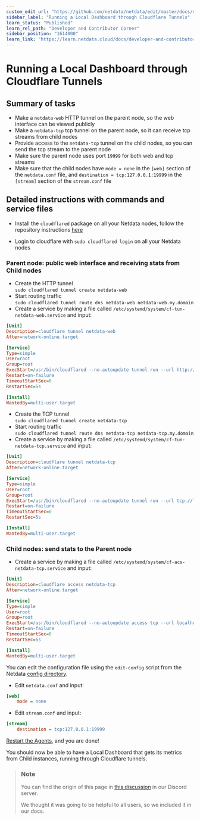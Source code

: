 ```yaml
---
custom_edit_url: "https://github.com/netdata/netdata/edit/master/docs/developer-and-contributor-corner/running-through-cf-tunnels.md"
sidebar_label: "Running a Local Dashboard through Cloudflare Tunnels"
learn_status: "Published"
learn_rel_path: "Developer and Contributor Corner"
sidebar_position: "1614000"
learn_link: "https://learn.netdata.cloud/docs/developer-and-contributor-corner/running-a-local-dashboard-through-cloudflare-tunnels"
---
```


# Running a Local Dashboard through Cloudflare Tunnels

## Summary of tasks

- Make a `netdata-web` HTTP tunnel on the parent node, so the web interface can be viewed publicly
- Make a `netdata-tcp` tcp tunnel on the parent node, so it can receive tcp streams from child nodes
- Provide access to the `netdata-tcp` tunnel on the child nodes, so you can send the tcp stream to the parent node
- Make sure the parent node uses port `19999` for both web and tcp streams
- Make sure that the child nodes have `mode = none` in the `[web]` section of the `netdata.conf` file, and `destination = tcp:127.0.0.1:19999` in the `[stream]` section of the `stream.conf` file

## Detailed instructions with commands and service files

- Install the `cloudflared` package on all your Netdata nodes, follow the repository instructions [here](https://pkg.cloudflare.com/index.html)

- Login to cloudflare with `sudo cloudflared login` on all your Netdata nodes

### Parent node: public web interface and receiving stats from Child nodes

- Create the HTTP tunnel  
    `sudo cloudflared tunnel create netdata-web`
- Start routing traffic  
    `sudo cloudflared tunnel route dns netdata-web netdata-web.my.domain`
- Create a service by making a file called `/etc/systemd/system/cf-tun-netdata-web.service` and input:

```ini
[Unit]
Description=cloudflare tunnel netdata-web
After=network-online.target

[Service]
Type=simple
User=root
Group=root
ExecStart=/usr/bin/cloudflared --no-autoupdate tunnel run --url http://localhost:19999 netdata-web
Restart=on-failure
TimeoutStartSec=0
RestartSec=5s

[Install]
WantedBy=multi-user.target
```

- Create the TCP tunnel  
  `sudo cloudflared tunnel create netdata-tcp`
- Start routing traffic  
  `sudo cloudflared tunnel route dns netdata-tcp netdata-tcp.my.domain`
- Create a service by making a file called `/etc/systemd/system/cf-tun-netdata-tcp.service` and input:

```ini
[Unit]
Description=cloudflare tunnel netdata-tcp
After=network-online.target

[Service]
Type=simple
User=root
Group=root
ExecStart=/usr/bin/cloudflared --no-autoupdate tunnel run --url tcp://localhost:19999 netdata-tcp
Restart=on-failure
TimeoutStartSec=0
RestartSec=5s

[Install]
WantedBy=multi-user.target
```

### Child nodes: send stats to the Parent node

- Create a service by making a file called `/etc/systemd/system/cf-acs-netdata-tcp.service` and input:

```ini
[Unit]
Description=cloudflare access netdata-tcp
After=network-online.target

[Service]
Type=simple
User=root
Group=root
ExecStart=/usr/bin/cloudflared --no-autoupdate access tcp --url localhost:19999 --tunnel-host netdata-tcp.my.domain
Restart=on-failure
TimeoutStartSec=0
RestartSec=5s

[Install]
WantedBy=multi-user.target
```

You can edit the configuration file using the `edit-config` script from the Netdata [config directory](/docs/netdata-agent/configuration#the-netdata-config-directory).

- Edit `netdata.conf` and input:

```ini
[web]
    mode = none
```

- Edit `stream.conf` and input:

```ini
[stream]
    destination = tcp:127.0.0.1:19999
```

[Restart the Agents](/docs/netdata-agent/maintenance/starting-and-stopping-netdata-agents), and you are done!

You should now be able to have a Local Dashboard that gets its metrics from Child instances, running through Cloudflare tunnels.

> ### Note
>
> You can find the origin of this page in [this discussion](https://discord.com/channels/847502280503590932/1154164395799216189/1154556625944854618) in our Discord server.
>
> We thought it was going to be helpful to all users, so we included it in our docs.
